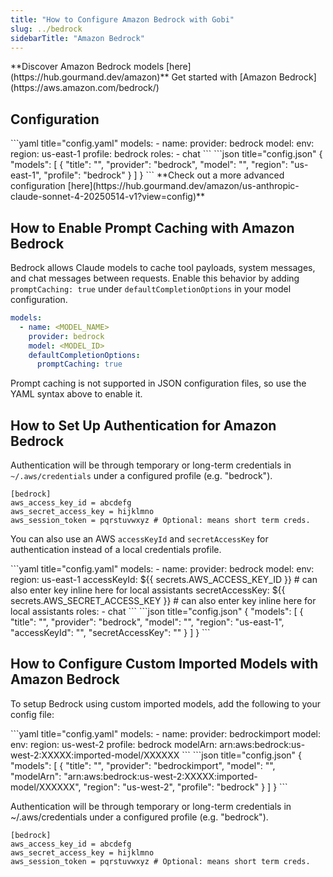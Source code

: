 ```yaml
---
title: "How to Configure Amazon Bedrock with Gobi"
slug: ../bedrock
sidebarTitle: "Amazon Bedrock"
---
```


<Tip>
  **Discover Amazon Bedrock models [here](https://hub.gourmand.dev/amazon)**
</Tip>

<Info>
  Get started with [Amazon Bedrock](https://aws.amazon.com/bedrock/)
</Info>

## Configuration

<Tabs>
  <Tab title="YAML">
  ```yaml title="config.yaml"
  models:
    - name: <MODEL_NAME>
      provider: bedrock
      model: <MODEL_ID>
      env:
        region: us-east-1
        profile: bedrock
      roles:
        - chat
  ```
  </Tab>
  <Tab title="JSON (Deprecated)">
  ```json title="config.json"
  {
    "models": [
      {
        "title": "<MODEL_NAME>",
        "provider": "bedrock",
        "model": "<MODEL_ID>",
        "region": "us-east-1",
        "profile": "bedrock"
      }
    ]
  }
  ```
  </Tab>
</Tabs>

<Info>
  **Check out a more advanced configuration [here](https://hub.gourmand.dev/amazon/us-anthropic-claude-sonnet-4-20250514-v1?view=config)**
</Info>

## How to Enable Prompt Caching with Amazon Bedrock

Bedrock allows Claude models to cache tool payloads, system messages, and chat
messages between requests. Enable this behavior by adding
`promptCaching: true` under `defaultCompletionOptions` in your model
configuration.

```yaml title="config.yaml"
models:
  - name: <MODEL_NAME>
    provider: bedrock
    model: <MODEL_ID>
    defaultCompletionOptions:
      promptCaching: true
```

Prompt caching is not supported in JSON configuration files, so use the YAML syntax above to enable it.

## How to Set Up Authentication for Amazon Bedrock

Authentication will be through temporary or long-term credentials in
`~/.aws/credentials` under a configured profile (e.g. "bedrock").

```title="~/.aws/credentials
[bedrock]
aws_access_key_id = abcdefg
aws_secret_access_key = hijklmno
aws_session_token = pqrstuvwxyz # Optional: means short term creds.
```

You can also use an AWS `accessKeyId` and `secretAccessKey` for authentication instead of a local credentials profile.

<Tabs>
  <Tab title="YAML">
  ```yaml title="config.yaml"
  models:
    - name: <MODEL_NAME>
      provider: bedrock
      model: <MODEL_ID>
      env:
        region: us-east-1
        accessKeyId: ${{ secrets.AWS_ACCESS_KEY_ID }} # can also enter key inline here for local assistants
        secretAccessKey: ${{ secrets.AWS_SECRET_ACCESS_KEY }} # can also enter key inline here for local assistants
      roles:
        - chat
  ```
  </Tab>
  <Tab title="JSON (Deprecated)">
  ```json title="config.json"
  {
    "models": [
      {
        "title": "<MODEL_NAME>",
        "provider": "bedrock",
        "model": "<MODEL_ID>",
        "region": "us-east-1",
        "accessKeyId": "<YOUR_ACCESS_KEY_ID>",
        "secretAccessKey": "<YOUR_SECRET_ACCESS_KEY>" 
      }
    ]
  }
  ```
  </Tab>
</Tabs>

## How to Configure Custom Imported Models with Amazon Bedrock

To setup Bedrock using custom imported models, add the following to your config file:

<Tabs>
  <Tab title="YAML">
  ```yaml title="config.yaml"
  models:
    - name: <MODEL_NAME>
      provider: bedrockimport
      model: <MODEL_ID>
      env:
        region: us-west-2
        profile: bedrock
        modelArn: arn:aws:bedrock:us-west-2:XXXXX:imported-model/XXXXXX
  ```
  </Tab>
  <Tab title="JSON (Deprecated)">
  ```json title="config.json"
  {
    "models": [
      {
        "title": "<MODEL_NAME>",
        "provider": "bedrockimport",
        "model": "<MODEL_ID>",
        "modelArn": "arn:aws:bedrock:us-west-2:XXXXX:imported-model/XXXXXX", 
        "region": "us-west-2",
        "profile": "bedrock"
      }
    ]
  }
  ```
  </Tab>
</Tabs>

Authentication will be through temporary or long-term credentials in
~/.aws/credentials under a configured profile (e.g. "bedrock").

```title="~/.aws/credentials
[bedrock]
aws_access_key_id = abcdefg
aws_secret_access_key = hijklmno
aws_session_token = pqrstuvwxyz # Optional: means short term creds.
```
